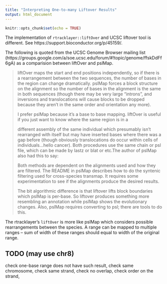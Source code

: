 ```yaml
---
title: "Interpreting One-to-many Liftover Results"
output: html_document
---
```


```r
knitr::opts_chunk$set(echo = TRUE)
```



The implementation of `rtracklayer::liftOver` and UCSC liftover tool is different.
See https://support.bioconductor.org/p/45159/.

The following is quoted from the UCSC Genome Browser mailing list (https://groups.google.com/a/soe.ucsc.edu/forum/#!topic/genome/ffskDdFf6gA) as a comparision
between liftOver and pslMap.

> liftOver maps the start and end positions independently, so if there is a rearrangement between the two sequences, the number of bases in the region can change dramatically. pslMap forces a block structure on the alignment so the number of bases in the alignment is the same in both sequences (though there may be very large "introns", and inversions and translocations will cause blocks to be dropped because they aren't in the same order and orientation any more).
>
> I prefer pslMap because it's a base to base mapping. liftOver is useful if you just want to know where the same region is in a
>
> different assembly of the same individual which presumably isn't rearranged with itself but may have inserted bases where there was a gap before (though obviously translocations do occur within cells of individuals...hello cancer). Both procedures use the same chain or psl file, which can be made by lastz or blat or etc.The author of pslMap also had this to say:
>
> Both methods are dependent on the alignments used and how they are filtered. The README in pslMap describes how to do the syntenic filtering used for cross-species transmap. It requires some experimentation to see if the alignments produce the desired results.
>
> The bit algorithmic difference is that liftover lifts block boundaries which pslMap is per-base. So liftover produces something more resembling an annotation while pslMap shows the evolutionary changes. Also, pslMap requires converting to psl; there are tools to do this.

The rtracklayer's `liftOver` is more like pslMap which considers possible rearrangements
between the species. A range can be mapped to multiple ranges -- sum of width of these
ranges should equal to width of the original range.


## TODO (may use chr8)

check one-base range does not have such result,
check same chromosome,
check same strand,
check no overlap,
check order on the strand,


